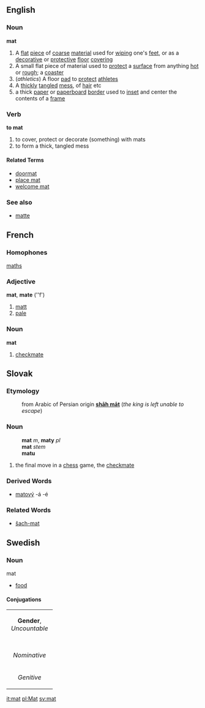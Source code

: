 ==English==

===Noun===
{{wikipedia}}
'''mat'''
# A [[flat]] [[piece]] of [[coarse]] [[material]] used for [[wiping]] one's [[feet]], or as a [[decorative]] or [[protective]] [[floor]] [[covering]]
# A small flat piece of material used to [[protect]] a [[surface]] from anything [[hot]] or [[rough]]; a [[coaster]]
# (''athletics'') A floor [[pad]] to [[protect]] [[athlete]]s
# A [[thickly]] [[tangled]] [[mess]], of [[hair]] etc
# a thick [[paper]] or [[paperboard]] [[border]] used to [[inset]] and center the contents of a [[frame]] 

===Verb===
'''to mat'''
#to cover, protect or decorate (something) with mats
#to form a thick, tangled mess

====Related Terms====
*[[doormat]]
*[[place mat]]
*[[welcome mat]]

===See also===
*[[matte]]

==French==

===Homophones===
[[maths]]
===Adjective===
'''mat''', '''mate''' (''f')
# [[matt]]
# [[pale]]

===Noun===
'''mat'''
# [[checkmate]]

==Slovak==
===Etymology===
:from Arabic of Persian origin '''[[shāh māt]]''' (''the king is left unable to escape'')
===Noun===
:'''mat''' ''m'', '''maty''' ''pl''
:'''mat''' ''stem''
:'''matu''' ''{{gensg}}''
# the final move in a [[chess]] game, the [[checkmate]]
===Derived Words===
* [[matový]] -á -é
===Related Words===
* [[šach-mat#Slovak|šach-mat]]

==Swedish==
===Noun===
;mat
* [[food]]
====Conjugations====
{| border=1 cellspacing=0
| bgcolor="#FFFFF0" colspan=5 align=center | '''Gender''', ''Uncountable''
|-
|- bgcolor="#FFFFF0" align=center
| width=105 |
| width=105 | ''Indefinite'' 
| width=105 | ''Definite'' 
|- align=center
| width=105 bgcolor="#FFFFF0" | ''Nominative'' 
| [[mat]]
| [[maten]]
|- align=center
| width=105 bgcolor="#FFFFF0" | ''Genitive'' 
| [[mats]]
| [[matens]]
|}

[[it:mat]]
[[pl:Mat]]
[[sv:mat]]